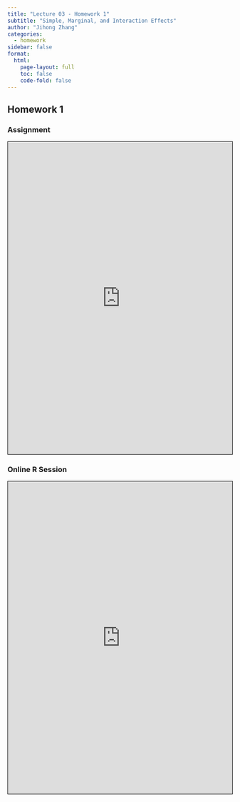 ```yaml
---
title: "Lecture 03 - Homework 1"
subtitle: "Simple, Marginal, and Interaction Effects"
author: "Jihong Zhang"
categories: 
  - homework
sidebar: false
format: 
  html:
    page-layout: full
    toc: false
    code-fold: false
---
```


## Homework 1

### Assignment

```{=html}
<iframe width="100%" height="700px" src="https://forms.office.com/Pages/ResponsePage.aspx?id=DQSIkWdsW0yxEjajBLZtrQAAAAAAAAAAAANAAbGr9vVUMUUwVFBPQzRMWjZFV0I3VjNGN1RORjE3Qy4u&embed=true" frameborder="0" marginwidth="0" marginheight="0" style="border: 1px solid black; max-width:100%; max-height:100vh" allowfullscreen webkitallowfullscreen mozallowfullscreen msallowfullscreen> </iframe>
```
### Online R Session

```{=html}
<iframe width='100%' height='700px' src='https://webr.r-wasm.org/latest/' style="border: 1px solid black;"></iframe>
```
